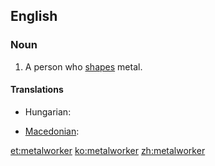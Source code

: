 ==English==

===Noun===
{{en-noun}}

# A person who [[shape]]s metal.

====Translations====
{{trans-top|a person who shapes metal}}
* Hungarian: {{t+|hu|kohász}}
{{trans-mid}}
* [[Macedonian]]: {{t|mk|металец|m|tr=metálec}}
{{trans-bottom}}

[[et:metalworker]]
[[ko:metalworker]]
[[zh:metalworker]]
